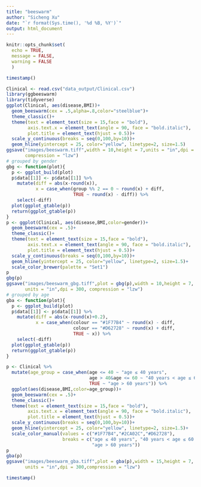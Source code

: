 ```yaml
---
title: "beeswarm"
author: "Sicheng Xu"
date: "`r format(Sys.time(), '%d %B, %Y')`"
output: html_document
---
```


```r
knitr::opts_chunk$set(
  echo = TRUE,
  message = FALSE,
  warning = FALSE
  )
```

```r
timestamp()
```


```r
Clinical <- read.csv("data_output/Clinical.csv")
library(ggbeeswarm)
library(tidyverse)
ggplot(Clinical, aes(disease,BMI))+
  geom_beeswarm(cex = .5,alpha=.8,color="steelblue")+
  theme_classic()+
  theme(text = element_text(size = 15,face = "bold"),
        axis.text.x = element_text(angle = 90, face = "bold.italic"),
        plot.title = element_text(hjust = 0.5))+
  scale_y_continuous(breaks = seq(0,100,by=10))+
  geom_hline(yintercept = 25, color="yellow", linetype=2, size=1.5)
ggsave("images/beeswarm.tiff",width = 10,height = 7,units = "in",dpi = 300,
       compression = "lzw")
# grouped by gender
gbg <- function(plot){
  p <- ggplot_build(plot)
  p$data[[1]] <- p$data[[1]] %>%
    mutate(diff = abs(x-round(x)),
           x = case_when(group %% 2 == 0 ~ round(x) + diff,
                         TRUE ~ round(x) - diff)) %>%
    select(-diff)
  plot(ggplot_gtable(p))
  return(ggplot_gtable(p))
}
p <- ggplot(Clinical, aes(disease,BMI,color=gender))+
  geom_beeswarm(cex = .5)+
  theme_classic()+
  theme(text = element_text(size = 15,face = "bold"),
        axis.text.x = element_text(angle = 90, face = "bold.italic"),
        plot.title = element_text(hjust = 0.5))+
  scale_y_continuous(breaks = seq(0,100,by=10))+
  geom_hline(yintercept = 25, color="yellow", linetype=2, size=1.5)+
  scale_color_brewer(palette = "Set1")
p
gbg(p)
ggsave("images/beeswarm_gbg.tiff",plot = gbg(p),width = 10,height = 7,
       units = "in",dpi = 300, compression = "lzw")
# grouped by age
gba <- function(plot){
  p <- ggplot_build(plot)
  p$data[[1]] <- p$data[[1]] %>%
    mutate(diff = abs(x-round(x)+0.2),
           x = case_when(colour == "#1F77B4" ~ round(x) - diff,
                         colour == "#D62728" ~ round(x) + diff,
                         TRUE ~ x)) %>%
    select(-diff)
  plot(ggplot_gtable(p))
  return(ggplot_gtable(p))
}

p <- Clinical %>%
  mutate(age_group = case_when(age <= 40 ~ "age ≤ 40 years",
                               age > 40&age <= 60 ~ "40 years < age ≤ 60 years",
                               TRUE ~ "age > 60 years")) %>%
  ggplot(aes(disease,BMI,color=age_group))+
  geom_beeswarm(cex = .5)+
  theme_classic()+
  theme(text = element_text(size = 15,face = "bold"),
        axis.text.x = element_text(angle = 90, face = "bold.italic"),
        plot.title = element_text(hjust = 0.5))+
  scale_y_continuous(breaks = seq(0,100,by=10))+
  geom_hline(yintercept = 25, color="yellow", linetype=2, size=1.5)+
  scale_color_manual(values = c("#1F77B4","#2CA02C","#D62728"),
                     breaks = c("age ≤ 40 years", "40 years < age ≤ 60 years",
                                "age > 60 years"))
p
gba(p)
ggsave("images/beeswarm_gba.tiff",plot = gba(p),width = 15,height = 7,
       units = "in",dpi = 300,compression = "lzw")
```

```r
timestamp()
```

